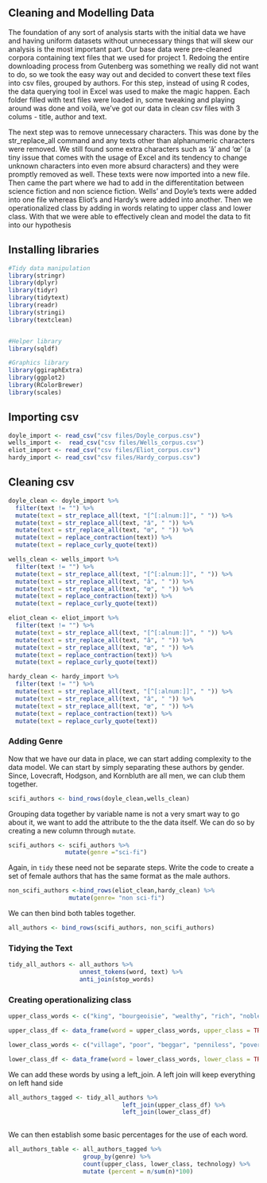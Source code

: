 ## Cleaning and Modelling Data

The foundation of any sort of analysis starts with the initial data we have and having uniform datasets without unnecessary things that will skew our analysis is the most important part. Our base data were pre-cleaned corpora containing text files that we used for project 1. Redoing the entire downloading process from Gutenberg was something we really did not want to do, so we took the easy way out and decided to convert these text files into csv files, grouped by authors. For this step, instead of using R codes, the data querying tool in Excel was used to make the magic happen. Each folder filled with text files were loaded in, some tweaking and playing around was done and voilà, we've got our data in clean csv files with 3 colums - title, author and text.

The next step was to remove unnecessary characters. This was done by the str_replace_all command and any texts other than alphanumeric characters were removed. We still found some extra characters such as 'â' and 'œ' (a tiny issue that comes with the usage of Excel and its tendency to change unknown characters into even more absurd characters) and they were promptly removed as well. These texts were now imported into a new file. Then came the part where we had to add in the differentitation between science fiction and non science fiction. Wells' and Doyle's texts were added into one file whereas Eliot's and Hardy's were added into another. Then we operationalized class by adding in words relating to upper class and lower class. With that we were able to effectively clean and model the data to fit into our hypothesis

## Installing libraries

```{r echo=TRUE, results='hide', message=FALSE}

#Tidy data manipulation
library(stringr)
library(dplyr)
library(tidyr)
library(tidytext)
library(readr)
library(stringi)
library(textclean)


#Helper library
library(sqldf)

#Graphics library
library(ggiraphExtra)
library(ggplot2)
library(RColorBrewer)
library(scales)
```

## Importing csv

```{r import}
doyle_import <- read_csv("csv files/Doyle_corpus.csv")
wells_import <-  read_csv("csv files/Wells_corpus.csv")
eliot_import <- read_csv("csv files/Eliot_corpus.csv")
hardy_import <- read_csv("csv files/Hardy_corpus.csv")
```

## Cleaning csv

```{r pre_clean_corpus}

doyle_clean <- doyle_import %>%
  filter(text != "") %>%
  mutate(text = str_replace_all(text, "[^[:alnum:]]", " ")) %>%
  mutate(text = str_replace_all(text, "â", " ")) %>%
  mutate(text = str_replace_all(text, "œ", " ")) %>%
  mutate(text = replace_contraction(text)) %>%
  mutate(text = replace_curly_quote(text))

wells_clean <- wells_import %>%
  filter(text != "") %>%
  mutate(text = str_replace_all(text, "[^[:alnum:]]", " ")) %>%
  mutate(text = str_replace_all(text, "â", " ")) %>%
  mutate(text = str_replace_all(text, "œ", " ")) %>%
  mutate(text = replace_contraction(text)) %>%
  mutate(text = replace_curly_quote(text))

eliot_clean <- eliot_import %>%
  filter(text != "") %>%
  mutate(text = str_replace_all(text, "[^[:alnum:]]", " ")) %>%
  mutate(text = str_replace_all(text, "â", " ")) %>%
  mutate(text = str_replace_all(text, "œ", " ")) %>%
  mutate(text = replace_contraction(text)) %>%
  mutate(text = replace_curly_quote(text))

hardy_clean <- hardy_import %>%
  filter(text != "") %>%
  mutate(text = str_replace_all(text, "[^[:alnum:]]", " ")) %>%
  mutate(text = str_replace_all(text, "â", " ")) %>%
  mutate(text = str_replace_all(text, "œ", " ")) %>%
  mutate(text = replace_contraction(text)) %>%
  mutate(text = replace_curly_quote(text))
```

### Adding Genre
Now that we have our data in place, we can start adding complexity to the data model. We can start by simply separating these authors by gender. Since, Lovecraft, Hodgson, and Kornbluth are all men, we can club them together.

```{r scifi_authors}
scifi_authors <- bind_rows(doyle_clean,wells_clean)
```

Grouping data together by variable name is not a very smart way to go about it, we want to add the attribute to the the data itself. We can do so by creating a new column through `mutate`.

```{r scifi_column}
scifi_authors <- scifi_authors %>% 
                mutate(genre ="sci-fi")
```

Again, in `tidy` these need not be separate steps. Write the code to create a set of female authors that has the same format as the male authors.

```{r non_scifi_authors}
non_scifi_authors <-bind_rows(eliot_clean,hardy_clean) %>% 
                 mutate(genre= "non sci-fi")


```

We can then bind both tables together.

```{r all_authors}
all_authors <- bind_rows(scifi_authors, non_scifi_authors)
```

### Tidying the Text

```{r tidy_all_authors}

tidy_all_authors <- all_authors %>% 
                    unnest_tokens(word, text) %>% 
                    anti_join(stop_words)
```


### Creating operationalizing class


```{r adding_class}
upper_class_words <- c("king", "bourgeoisie", "wealthy", "rich", "noble", "aristocratic", "elite", "well-off", "blue-blood", "imperial", "posh", "upmarket", "exclusive", "high society", "privileged", "gentry", "mansion")

upper_class_df <- data_frame(word = upper_class_words, upper_class = TRUE)

lower_class_words <- c("village", "poor", "beggar", "penniless", "poverty", "broke", "destitute", "bankrupt", "empty-handed", "needy")

lower_class_df <- data_frame(word = lower_class_words, lower_class = TRUE)
```

We can add these words by using a left_join. A left join will keep everything on left hand side 

```{r tagged_words}
all_authors_tagged <- tidy_all_authors %>% 
                                left_join(upper_class_df) %>% 
                                left_join(lower_class_df)
              
```

We can then establish some basic percentages for the use of each word.

```{r calculate_words}
all_authors_table <- all_authors_tagged %>% 
                     group_by(genre) %>% 
                     count(upper_class, lower_class, technology) %>% 
                     mutate (percent = n/sum(n)*100)
```


